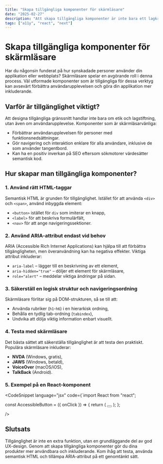 ```yaml
---
title: "Skapa tillgängliga komponenter för skärmläsare"
date: "2025-02-27"
description: "Att skapa tillgängliga komponenter är inte bara ett lagkrav utan också ett sätt att förbättra användarupplevelsen för alla. Lär dig hur du designar gränssnitt som är vänliga för synskadade användare."
tags: ["a11y", "react", "next"]
---
```


# Skapa tillgängliga komponenter för skärmläsare

Har du någonsin funderat på hur synskadade personer använder din applikation eller webbplats? Skärmläsare spelar en avgörande roll i denna process. Väl utformade komponenter som är tillgängliga för dessa verktyg kan avsevärt förbättra användarupplevelsen och göra din applikation mer inkluderande.

## Varför är tillgänglighet viktigt?

Att designa tillgängliga gränssnitt handlar inte bara om etik och lagstiftning, utan även om användarupplevelse. Komponenter som är skärmläsarvänliga:

- Förbättrar användarupplevelsen för personer med funktionsnedsättningar.
- Gör navigering och interaktion enklare för alla användare, inklusive de som använder tangentbord.
- Kan ha en positiv inverkan på SEO eftersom sökmotorer värdesätter semantisk kod.

## Hur skapar man tillgängliga komponenter?

### 1. Använd rätt HTML-taggar

Semantisk HTML är grunden för tillgänglighet. Istället för att använda `<div>` och `<span>`, använd inbyggda element:

- `<button>` istället för `div` som imiterar en knapp,
- `<label>` för att beskriva formulärfält,
- `<nav>` för att ange navigeringssektioner.

### 2. Använd ARIA-attribut endast vid behov

ARIA (Accessible Rich Internet Applications) kan hjälpa till att förbättra tillgängligheten, men överanvändning kan ha negativa effekter. Viktiga attribut inkluderar:

- `aria-label` – lägger till en beskrivning av ett element,
- `aria-hidden="true"` – döljer ett element för skärmläsare,
- `role="alert"` – meddelar viktiga ändringar på sidan.

### 3. Säkerställ en logisk struktur och navigeringsordning

Skärmläsare förlitar sig på DOM-strukturen, så se till att:

- Använda rubriker (`h1`-`h6`) i en hierarkisk ordning,
- Behålla en tydlig tab-ordning (`tabindex`),
- Undvika att dölja viktig information enbart visuellt.

### 4. Testa med skärmläsare

Det bästa sättet att säkerställa tillgänglighet är att testa den praktiskt. Populära skärmläsare inkluderar:

- **NVDA** (Windows, gratis),
- **JAWS** (Windows, betald),
- **VoiceOver** (macOS/iOS),
- **TalkBack** (Android).

### 5. Exempel på en React-komponent

<CodeSnippet
    language="jsx"
    code={`import React from "react";

const AccessibleButton = ({ onClick }) => {
    return (
        <button 
            onClick={onClick}
            aria-label="Expandera meny"
        >
            <span className="hamburger-line"></span>
            <span className="hamburger-line"></span>
            <span className="hamburger-line"></span>
        </button>
    );
};

/>

## Slutsats

Tillgänglighet är inte en extra funktion, utan en grundläggande del av god UX-design. Genom att skapa tillgängliga komponenter gör du dina produkter mer användbara och inkluderande. Kom ihåg att testa, använda semantisk HTML och tillämpa ARIA-attribut på ett genomtänkt sätt.
